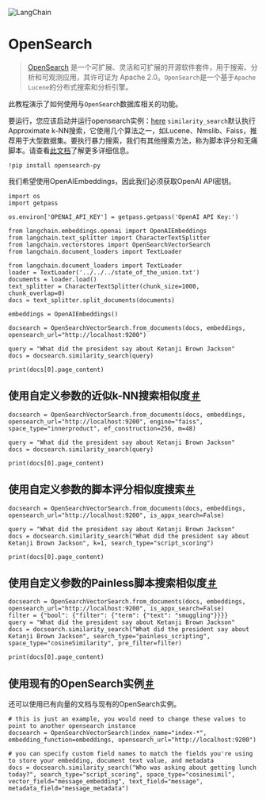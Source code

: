 

<Head>
  <script>
    {
      `(function() {
         var _hmt = _hmt || [];
(function() {
  var hm = document.createElement("script");
  hm.src = "https://hm.baidu.com/hm.js?e60fb290e204e04c5cb6f79b0ac1e697";
  var s = document.getElementsByTagName("script")[0]; 
  s.parentNode.insertBefore(hm, s);
})();
       })();`
    }
  </script>
</Head>

![LangChain](https://pica.zhimg.com/50/v2-56e8bbb52aa271012541c1fe1ceb11a2_r.gif)




OpenSearch
=== 
> 
> [OpenSearch](https://opensearch.org/) 是一个可扩展、灵活和可扩展的开源软件套件，用于搜索、分析和可观测应用，其许可证为 Apache 2.0。`OpenSearch`是一个基于`Apache Lucene`的分布式搜索和分析引擎。
> 
> 
> 

此教程演示了如何使用与`OpenSearch`数据库相关的功能。

要运行，您应该启动并运行opensearch实例：[here](https://opensearch.org/docs/latest/install-and-configure/install-opensearch/index/) `similarity_search`默认执行Approximate k-NN搜索，它使用几个算法之一，如Lucene、Nmslib、Faiss，推荐用于大型数据集。要执行暴力搜索，我们有其他搜索方法，称为脚本评分和无痛脚本。请查看[此文档](https://opensearch.org/docs/latest/search-plugins/knn/index/)了解更多详细信息。

```
!pip install opensearch-py

```

我们希望使用OpenAIEmbeddings，因此我们必须获取OpenAI API密钥。

```
import os
import getpass

os.environ['OPENAI_API_KEY'] = getpass.getpass('OpenAI API Key:')

```

```
from langchain.embeddings.openai import OpenAIEmbeddings
from langchain.text_splitter import CharacterTextSplitter
from langchain.vectorstores import OpenSearchVectorSearch
from langchain.document_loaders import TextLoader

```

```
from langchain.document_loaders import TextLoader
loader = TextLoader('../../../state_of_the_union.txt')
documents = loader.load()
text_splitter = CharacterTextSplitter(chunk_size=1000, chunk_overlap=0)
docs = text_splitter.split_documents(documents)

embeddings = OpenAIEmbeddings()

```

```
docsearch = OpenSearchVectorSearch.from_documents(docs, embeddings, opensearch_url="http://localhost:9200")

query = "What did the president say about Ketanji Brown Jackson"
docs = docsearch.similarity_search(query)

```

```
print(docs[0].page_content)

```

使用自定义参数的近似k-NN搜索相似度[＃](#similarity-search-using-approximate-k-nn-search-with-custom-parameters "此标题的永久链接")
----------------------------------------------------------------------------------------------------------

```
docsearch = OpenSearchVectorSearch.from_documents(docs, embeddings, opensearch_url="http://localhost:9200", engine="faiss", space_type="innerproduct", ef_construction=256, m=48)

query = "What did the president say about Ketanji Brown Jackson"
docs = docsearch.similarity_search(query)

```

```
print(docs[0].page_content)

```

使用自定义参数的脚本评分相似度搜索[＃](#similarity-search-using-script-scoring-with-custom-parameters "此标题的永久链接")
-----------------------------------------------------------------------------------------------

```
docsearch = OpenSearchVectorSearch.from_documents(docs, embeddings, opensearch_url="http://localhost:9200", is_appx_search=False)

query = "What did the president say about Ketanji Brown Jackson"
docs = docsearch.similarity_search("What did the president say about Ketanji Brown Jackson", k=1, search_type="script_scoring")

```

```
print(docs[0].page_content)

```

使用自定义参数的Painless脚本搜索相似度[＃](#similarity-search-using-painless-scripting-with-custom-parameters "此标题的永久链接")
---------------------------------------------------------------------------------------------------------

```
docsearch = OpenSearchVectorSearch.from_documents(docs, embeddings, opensearch_url="http://localhost:9200", is_appx_search=False)
filter = {"bool": {"filter": {"term": {"text": "smuggling"}}}}
query = "What did the president say about Ketanji Brown Jackson"
docs = docsearch.similarity_search("What did the president say about Ketanji Brown Jackson", search_type="painless_scripting", space_type="cosineSimilarity", pre_filter=filter)

```

```
print(docs[0].page_content)

```

使用现有的OpenSearch实例[＃](#using-a-preexisting-opensearch-instance "此标题的永久链接")
-------------------------------------------------------------------------

还可以使用已有向量的文档与现有的OpenSearch实例。

```
# this is just an example, you would need to change these values to point to another opensearch instance
docsearch = OpenSearchVectorSearch(index_name="index-*", embedding_function=embeddings, opensearch_url="http://localhost:9200")

# you can specify custom field names to match the fields you're using to store your embedding, document text value, and metadata
docs = docsearch.similarity_search("Who was asking about getting lunch today?", search_type="script_scoring", space_type="cosinesimil", vector_field="message_embedding", text_field="message", metadata_field="message_metadata")

```


